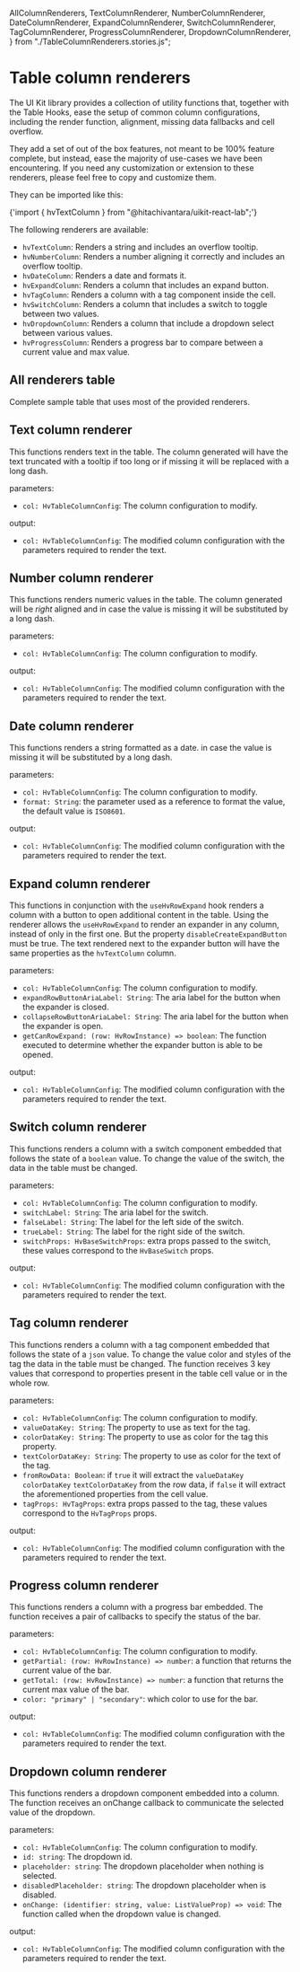 



  AllColumnRenderers, 
  TextColumnRenderer, 
  NumberColumnRenderer, 
  DateColumnRenderer,
  ExpandColumnRenderer,
  SwitchColumnRenderer,
  TagColumnRenderer,
  ProgressColumnRenderer,
  DropdownColumnRenderer,
} from "./TableColumnRenderers.stories.js";

<Meta title="Lab/Table Column Renderers" />

# Table column renderers
The UI Kit library provides a collection of utility functions that, together with the <LinkTo kind="Lab/Table Hooks" story="Main" className="sbdocs-a">Table Hooks</LinkTo>, 
ease the setup of common column configurations, including the render function, alignment, missing data fallbacks and cell overflow.

They add a set of out of the box features, not meant to be 100% feature complete, but instead, ease the majority of use-cases we have been encountering. If you need any customization or extension to these renderers, please feel free to copy and customize them.

They can be imported like this:

<Usage>{'import { hvTextColumn } from "@hitachivantara/uikit-react-lab";'}</Usage>

The following renderers are available:

- `hvTextColumn`: Renders a string and includes an overflow tooltip.
- `hvNumberColumn`: Renders a number aligning it correctly and includes an overflow tooltip.
- `hvDateColumn`: Renders a date and formats it.
- `hvExpandColumn`: Renders a column that includes an expand button.
- `hvTagColumn`: Renders a column with a tag component inside the cell.
- `hvSwitchColumn`: Renders a column that includes a switch to toggle between two values.
- `hvDropdownColumn`: Renders a column that include a dropdown select between various values.
- `hvProgressColumn`: Renders a progress bar to compare between a current value and max value.

## All renderers table

Complete sample table that uses most of the provided renderers.

<Preview withToolbar>
  <Story inline story={AllColumnRenderers} />
</Preview>

## Text column renderer

This functions renders text in the table.
The column generated will have the text truncated with a tooltip if too long or if missing it will be replaced with a long dash.

parameters:
- `col: HvTableColumnConfig`: The column configuration to modify.

output:
- `col: HvTableColumnConfig`: The modified column configuration with the parameters required to render the text.

<Preview withToolbar>
  <Story inline story={TextColumnRenderer} />
</Preview>

## Number column renderer

This functions renders numeric values in the table.
The column generated will be *right* aligned and in case the value is missing it will be substituted by a long dash.

parameters:
- `col: HvTableColumnConfig`: The column configuration to modify.

output:
- `col: HvTableColumnConfig`: The modified column configuration with the parameters required to render the text.

<Preview withToolbar>
  <Story inline story={NumberColumnRenderer} />
</Preview>

## Date column renderer

This functions renders a string formatted as a date.
in case the value is missing it will be substituted by a long dash.

parameters:
- `col: HvTableColumnConfig`: The column configuration to modify.
- `format: String`: the parameter used as a reference to format the value, the default value is `ISO8601`.

output:
- `col: HvTableColumnConfig`: The modified column configuration with the parameters required to render the text.

<Preview withToolbar>
  <Story inline story={DateColumnRenderer} />
</Preview>

## Expand column renderer

This functions in conjunction with the `useHvRowExpand` hook renders a column with a button to open additional content in the table.
Using the renderer allows the `useHvRowExpand` to render an expander in any column, instead of only in the first one.
But the property `disableCreateExpandButton` must be true.
The text rendered next to the expander button will have the same properties as the `hvTextColumn` column.

parameters:
- `col: HvTableColumnConfig`: The column configuration to modify.
- `expandRowButtonAriaLabel: String`: The aria label for the button when the expander is closed.
- `collapseRowButtonAriaLabel: String`: The aria label for the button when the expander is open.
- `getCanRowExpand: (row: HvRowInstance) => boolean`: The function executed to determine whether the expander button is able to be opened.

output:
- `col: HvTableColumnConfig`: The modified column configuration with the parameters required to render the text.

<Preview withToolbar>
  <Story inline story={ExpandColumnRenderer} />
</Preview>

## Switch column renderer

This functions renders a column with a switch component embedded that follows the state of a `boolean` value.
To change the value of the switch, the data in the table must be changed.

parameters:
- `col: HvTableColumnConfig`: The column configuration to modify.
- `switchLabel: String`: The aria label for the switch.
- `falseLabel: String`: The label for the left side of the switch.
- `trueLabel: String`: The label for the right side of the switch.
- `switchProps: HvBaseSwitchProps`: extra props passed to the switch, these values correspond to the `HvBaseSwitch` props.

output:
- `col: HvTableColumnConfig`: The modified column configuration with the parameters required to render the text.

<Preview withToolbar>
  <Story inline story={SwitchColumnRenderer} />
</Preview>

## Tag column renderer

This functions renders a column with a tag component embedded that follows the state of a `json` value.
To change the value color and styles of the tag the data in the table must be changed.
The function receives 3 key values that correspond to properties present in the table cell value or in the whole row.

parameters:
- `col: HvTableColumnConfig`: The column configuration to modify.
- `valueDataKey: String`: The property to use as text for the tag.
- `colorDataKey: String`: The property to use as color for the tag this property.
- `textColorDataKey: String`: The property to use as color for the text of the tag.
- `fromRowData: Boolean`: if `true` it will extract the `valueDataKey` `colorDataKey` `textColorDataKey` from the row data, if `false` it will extract the aforementioned properties from the cell value.
- `tagProps: HvTagProps`: extra props passed to the tag, these values correspond to the `HvTagProps` props.

output:
- `col: HvTableColumnConfig`: The modified column configuration with the parameters required to render the text.

<Preview withToolbar>
  <Story inline story={TagColumnRenderer} />
</Preview>

## Progress column renderer

This functions renders a column with a progress bar embedded.
The function receives a pair of callbacks to specify the status of the bar.

parameters:
- `col: HvTableColumnConfig`: The column configuration to modify.
- `getPartial: (row: HvRowInstance) => number`: a function that returns the current value of the bar.
- `getTotal: (row: HvRowInstance) => number`: a function that returns the current max value of the bar.
- `color: "primary" | "secondary"`: which color to use for the bar.

output:
- `col: HvTableColumnConfig`: The modified column configuration with the parameters required to render the text.

<Preview withToolbar>
  <Story inline story={ProgressColumnRenderer} />
</Preview>

## Dropdown column renderer

This functions renders a dropdown component embedded into a column.
The function receives an onChange callback to communicate the selected value of the dropdown.

parameters:
- `col: HvTableColumnConfig`: The column configuration to modify.
- `id: string`: The dropdown id.
- `placeholder: string`: The dropdown placeholder when nothing is selected.
- `disabledPlaceholder: string`: The dropdown placeholder when is disabled.
- `onChange: (identifier: string, value: ListValueProp) => void`: The function called when the dropdown value is changed.

output:
- `col: HvTableColumnConfig`: The modified column configuration with the parameters required to render the text.

<Preview withToolbar>
  <Story inline story={DropdownColumnRenderer} />
</Preview>